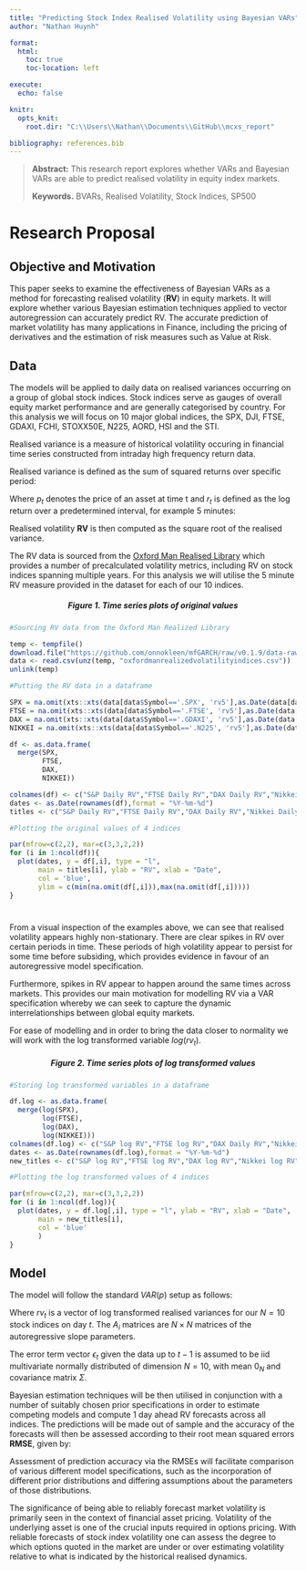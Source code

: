 ```yaml
---
title: "Predicting Stock Index Realised Volatility using Bayesian VARs"
author: "Nathan Huynh"

format:
  html:
    toc: true
    toc-location: left

execute:
  echo: false

knitr:
  opts_knit:
    root.dir: "C:\\Users\\Nathan\\Documents\\GitHub\\mcxs_report"

bibliography: references.bib
---
```


> **Abstract:** This research report explores whether VARs and Bayesian VARs are able to predict realised volatility in equity index markets.
>
> **Keywords.** BVARs, Realised Volatility, Stock Indices, SP500

# Research Proposal

## Objective and Motivation

This paper seeks to examine the effectiveness of Bayesian VARs as a method for forecasting realised volatility (**RV**) in equity markets. It will explore whether various Bayesian estimation techniques applied to vector autoregression can accurately predict RV. The accurate prediction of market volatility has many applications in Finance, including the pricing of derivatives and the estimation of risk measures such as Value at Risk.

## Data

The models will be applied to daily data on realised variances occurring on a group of global stock indices. Stock indices serve as gauges of overall equity market performance and are generally categorised by country. For this analysis we will focus on 10 major global indices, the SPX, DJI, FTSE, GDAXI, FCHI, STOXX50E, N225, AORD, HSI and the STI.

Realised variance is a measure of historical volatility occuring in financial time series constructed from intraday high frequency return data.

Realised variance is defined as the sum of squared returns over specific period:
```{=tex}
\begin{align}
Realised\,Variance = \sum r^2_t
\end{align}
```
Where $p_t$ denotes the price of an asset at time t and $r_t$ is defined as the log return over a predetermined interval, for example 5 minutes:
```{=tex}
\begin{align}
r_t = log(p_t / p_{t-1})
\end{align}
```
Realised volatility **RV** is then computed as the square root of the realised variance.
```{=tex}
\begin{align}
RV = \sqrt{\sum r^2_t}
\end{align}
```

The RV data is sourced from the [Oxford Man Realised Library](https://oxford-man.ox.ac.uk/) which provides a number of precalculated volatility metrics, including RV on stock indices spanning multiple years. For this analysis we will utilise the 5 minute RV measure provided in the dataset for each of our 10 indices.

##### Figure 1. Time series plots of original values {style="text-align: center;"}
```R

#Sourcing RV data from the Oxford Man Realized Library

temp <- tempfile()
download.file("https://github.com/onnokleen/mfGARCH/raw/v0.1.9/data-raw/OxfordManRealizedVolatilityIndices.zip",temp)
data <- read.csv(unz(temp, "oxfordmanrealizedvolatilityindices.csv"))
unlink(temp)

#Putting the RV data in a dataframe

SPX = na.omit(xts::xts(data[data$Symbol=='.SPX', 'rv5'],as.Date(data[data$Symbol=='.SPX', 'X'])))
FTSE = na.omit(xts::xts(data[data$Symbol=='.FTSE', 'rv5'],as.Date(data[data$Symbol=='.FTSE', 'X'])))
DAX = na.omit(xts::xts(data[data$Symbol=='.GDAXI', 'rv5'],as.Date(data[data$Symbol=='.GDAXI', 'X'])))
NIKKEI = na.omit(xts::xts(data[data$Symbol=='.N225', 'rv5'],as.Date(data[data$Symbol=='.N225', 'X'])))

df <- as.data.frame(
  merge(SPX, 
        FTSE, 
        DAX, 
        NIKKEI))

colnames(df) <- c("S&P Daily RV","FTSE Daily RV","DAX Daily RV","Nikkei Daily RV")
dates <- as.Date(rownames(df),format = "%Y-%m-%d")
titles <- c("S&P Daily RV","FTSE Daily RV","DAX Daily RV","Nikkei Daily RV")

#Plotting the original values of 4 indices 

par(mfrow=c(2,2), mar=c(3,3,2,2))
for (i in 1:ncol(df)){
  plot(dates, y = df[,i], type = "l", 
       main = titles[i], ylab = "RV", xlab = "Date",
       col = 'blue',
       ylim = c(min(na.omit(df[,i])),max(na.omit(df[,i]))))
}
```
# 

From a visual inspection of the examples above, we can see that realised volatility appears highly non-stationary. There are clear spikes in RV over certain periods in time. These periods of high volatility appear to persist for some time before subsiding, which provides evidence in favour of an autoregressive model specification.

Furthermore, spikes in RV appear to happen around the same times across markets. This provides our main motivation for modelling RV via a VAR specification whereby we can seek to capture the dynamic interrelationships between global equity markets.

For ease of modelling and in order to bring the data closer to normality we will work with the log transformed variable $log(rv_t)$.

##### Figure 2. Time series plots of log transformed values {style="text-align: center;"}
```r
#Storing log transformed variables in a dataframe

df.log <- as.data.frame(
  merge(log(SPX), 
        log(FTSE), 
        log(DAX), 
        log(NIKKEI)))
colnames(df.log) <- c("S&P log RV","FTSE log RV","DAX Daily RV","Nikkei log RV")
dates <- as.Date(rownames(df.log),format = "%Y-%m-%d")
new_titles <- c("S&P log RV","FTSE log RV","DAX log RV","Nikkei log RV")

#Plotting the log transformed values of 4 indices

par(mfrow=c(2,2), mar=c(3,3,2,2))
for (i in 1:ncol(df.log)){
  plot(dates, y = df.log[,i], type = "l", ylab = "RV", xlab = "Date",
       main = new_titles[i],
       col = 'blue'
       )
}

```


## Model

The model will follow the standard $VAR(p)$ setup as follows:

```{=tex}
\begin{align}
rv_t &= \mu_0 + A_1 rv_{t-1} + \dots + A_p rv_{t-p} + \epsilon_t\\
\epsilon_t | RV_{t-1} &\sim iidN_N(0_N, \Sigma)
\end{align}
```

Where $rv_t$ is a vector of log transformed realised variances for our $N=10$ stock indices on day $t$. The $A_i$ matrices are $N\times N$ matrices of the autoregressive slope parameters.

The error term vector $\epsilon_t$ given the data up to $t-1$ is assumed to be iid multivariate normally distributed of dimension $N=10$, with mean $0_N$ and covariance matrix $\Sigma$.

Bayesian estimation techniques will be then utilised in conjunction with a number of suitably chosen prior specifications in order to estimate competing models and compute 1 day ahead RV forecasts across all indices. The predictions will be made out of sample and the accuracy of the forecasts will then be assessed according to their root mean squared errors **RMSE**, given by:

```{=tex}
\begin{align}
RMSE = \sqrt{\sum(\hat{rv_i} - rv_i )^2/n}
\end{align}
```

Assessment of prediction accuracy via the RMSEs will facilitate comparison of various different model specifications, such as the incorporation of different prior distributions and differing assumptions about the parameters of those distributions.

The significance of being able to reliably forecast market volatility is primarily seen in the context of financial asset pricing. Volatility of the underlying asset is one of the crucial inputs required in options pricing. With reliable forecasts of stock index volatility one can assess the degree to which options quoted in the market are under or over estimating volatility relative to what is indicated by the historical realised dynamics.

